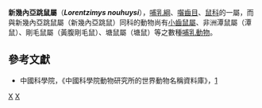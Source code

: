 {{Automatic taxobox
| taxon = Lorentzimys
| status = LR/lc | status_system = IUCN2.3
| image = 
| image_caption = 
| authority = Jentink, 1911
| species = '''''L. nouhuysi'''''
| binomial = ''Lorentzimys nouhuysi''
| binomial_authority = Jentink, 1911
| synonyms =
}}

'''新幾內亞跳鼠屬'''（'''''Lorentzimys nouhuysi'''''），[[哺乳綱|哺乳綱]]、[[囓齒目|囓齒目]]、[[鼠科|鼠科]]的一屬，而與新幾內亞跳鼠屬（新幾內亞跳鼠）同科的動物尚有[[小齒鼠屬|小齒鼠屬]]、非洲潭鼠屬（潭鼠）、剛毛鼠屬（黃腹剛毛鼠）、塘鼠屬（塘鼠）等之數種[[哺乳動物|哺乳動物]]。

==參考文獻==
*中國科學院，《中國科學院動物研究所的世界動物名稱資料庫》，[https://web.archive.org/web/20050718232917/http://vzd.brim.ac.cn/division/fauna/index.asp]
{{Taxonbar|from=Q1751456}}

[[Category:鼠亚科|X]]
[[Category:1911年描述的分类群|X]]